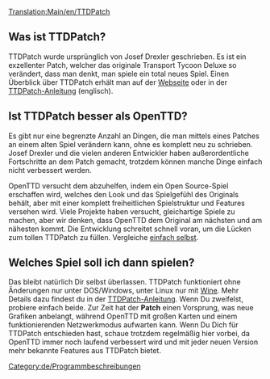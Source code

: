 [[Translation:Main/en/TTDPatch]]
== Was ist TTDPatch? ==
TTDPatch wurde ursprünglich von Josef Drexler geschrieben. Es ist ein exzellenter Patch, welcher das originale Transport Tycoon Deluxe so verändert, dass man denkt, man spiele ein total neues Spiel. Einen Überblick über TTDPatch erhält man auf der [http://www.ttdpatch.net/ Webseite] oder in der [http://wiki.ttdpatch.net/tiki-index.php TTDPatch-Anleitung] (englisch).

== Ist TTDPatch besser als OpenTTD? ==
Es gibt nur eine begrenzte Anzahl an Dingen, die man mittels eines Patches an einem alten Spiel verändern kann, ohne es komplett neu zu schrieben. Josef Drexler und die vielen anderen Entwickler haben außerordentliche Fortschritte an dem Patch gemacht, trotzdem können manche Dinge einfach nicht verbessert werden.

OpenTTD versucht dem abzuhelfen, indem ein Open Source-Spiel erschaffen wird, welches den Look und das Spielgefühl des Originals behält, aber mit einer komplett freiheitlichen Spielstruktur und Features versehen wird. Viele Projekte haben versucht, gleichartige Spiele zu machen, aber wir denken, dass OpenTTD dem Original am nächsten und am nähesten kommt. Die Entwicklung schreitet schnell voran, um die Lücken zum tollen TTDPatch zu füllen. Vergleiche [[Main/de/Vergleich zwischen OpenTTD und TTDPatch|einfach selbst]].

== Welches Spiel soll ich dann spielen? ==
Das bleibt natürlich Dir selbst überlassen. TTDPatch funktioniert ohne Änderungen nur unter DOS/Windows, unter Linux nur mit [http://de.wikipedia.org/wiki/Wine Wine]. Mehr Details dazu findest du in der [http://wiki.ttdpatch.net/tiki-index.php?page=TTDonLinux TTDPatch-Anleitung]. Wenn Du zweifelst, probiere einfach beide. Zur Zeit hat der '''Patch''' einen Vorsprung, was neue Grafiken anbelangt, während OpenTTD mit großen Karten und einem funktionierenden Netzwerkmodus aufwarten kann. Wenn Du Dich für TTDPatch entschieden hast, schaue trotzdem regelmäßig hier vorbei, da OpenTTD immer noch laufend verbessert wird und mit jeder neuen Version mehr bekannte Features aus TTDPatch bietet.

[[Category:de/Programmbeschreibungen]]